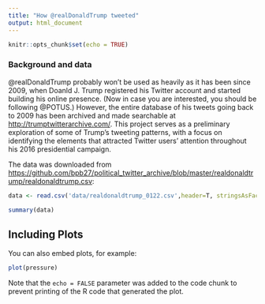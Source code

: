 ```yaml
---
title: "How @realDonaldTrump tweeted"
output: html_document
---
```


```r
knitr::opts_chunk$set(echo = TRUE)
```

### Background and data

@realDonaldTrump probably won't be used as heavily as it has been since 2009, when Doanld J. Trump registered his Twitter account and started building his online presence. (Now in case you are interested, you should be following @POTUS.) However, the entire database of his tweets going back to 2009 has been archived and made searchable at <http://trumptwitterarchive.com/>. This project serves as a preliminary exploration of some of Trump's tweeting patterns, with a focus on identifying the elements that attracted Twitter users' attention throughout his 2016 presidential campaign. 

The data was downloaded from <https://github.com/bpb27/political_twitter_archive/blob/master/realdonaldtrump/realdonaldtrump.csv>:

```r
data <- read.csv('data/realdonaldtrump_0122.csv',header=T, stringsAsFactors = F)
```
```r
summary(data)
```

## Including Plots

You can also embed plots, for example:

```r
plot(pressure)
```

Note that the `echo = FALSE` parameter was added to the code chunk to prevent printing of the R code that generated the plot.
